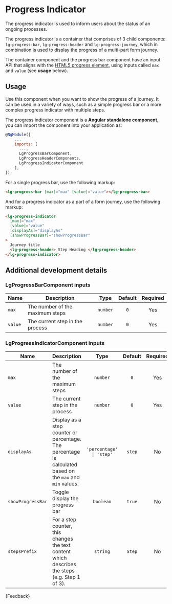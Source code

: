 
<Meta title="Components/Progress indicator/Guide" />

# Progress Indicator

<p class="standardfirst">
  The progress indicator is used to inform users about the status of an ongoing
  processes.
</p>

The progress indicator is a container that comprises of 3 child components: `lg-progress-bar`, `lg-progress-header` and `lg-progress-journey`, which in combination is used to display the progress of a multi-part form journey.

The container component and the progress bar component have an input API that aligns with the [HTML5 progress element](https://www.w3.org/WAI/tutorials/forms/multi-page/#using-the-html5-progress-element), using inputs called `max` and `value` (see **usage** below).

<div class="lg-sb-preview">
  <Story id="components-progress-indicator-examples--progress-journey"></Story>
</div>

## Usage

Use this component when you want to show the progress of a journey. It can be used in a variety of ways, such as a simple progress bar or a more complex progress indicator with multiple steps.

The progress indicator component is a **Angular standalone component**, you can import the component into your application as: 

```js
@NgModule({
    ...
    imports: [ 
      ..., 
      LgProgressBarComponent,
      LgProgressHeaderComponents,
      LgProgressIndicatorComponent
    ],
});
```

For a single progress bar, use the following markup:

```html
<lg-progress-bar [max]="max" [value]="value"></lg-progress-bar>
```

And for a progress indicator as a part of a form journey, use the following markup:

```html
<lg-progress-indicator
  [max]="max"
  [value]="value"
  [displayAs]="displayAs"
  [showProgressBar]="showProgressBar"
>
  Journey title
  <lg-progress-header> Step Heading </lg-progress-header>
</lg-progress-indicator>
```

## Additional development details

### LgProgressBarComponent inputs

| Name    | Description                     |   Type   | Default | Required |
| ------- | ------------------------------- | :------: | :-----: | :------: |
| `max`   | The number of the maximum steps | `number` |   `0`   |   Yes    |
| `value` | The current step in the process | `number` |   `0`   |   Yes    |

### LgProgressIndicatorComponent inputs

| Name              | Description                                                                                                |           Type           | Default | Required |
| ----------------- | ---------------------------------------------------------------------------------------------------------- | :----------------------: | :-----: | :------: |
| `max`             | The number of the maximum steps                                                                            |         `number`         |   `0`   |   Yes    |
| `value`           | The current step in the process                                                                            |         `number`         |   `0`   |   Yes    |
| `displayAs`       | Display as a step counter or percentage. The percentage is calculated based on the `max` and `min` values. | `'percentage' \| 'step'` | `step`  |    No    |
| `showProgressBar` | Toggle display the progress bar                                                                            |        `boolean`         | `true`  |    No    |
| `stepsPrefix`     | For a step counter, this changes the text content which describes the steps (e.g. Step 1 of 3).            |         `string`         | `Step`  |    No    |

<Markdown>{Feedback}</Markdown>

